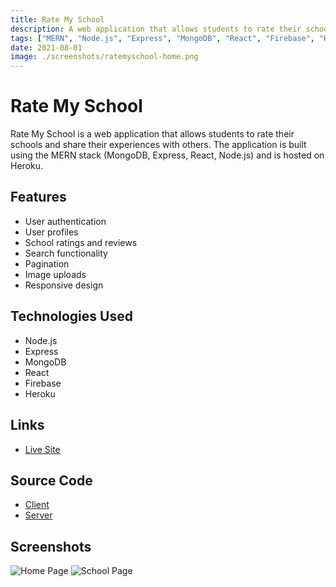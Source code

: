 ```yaml
---
title: Rate My School
description: A web application that allows students to rate their schools and share their experiences with others.
tags: ["MERN", "Node.js", "Express", "MongoDB", "React", "Firebase", "Heroku"]
date: 2021-08-01
image: ./screenshots/ratemyschool-home.png
---
```


# Rate My School

Rate My School is a web application that allows students to rate their schools and share their experiences with others. The application is built using the MERN stack (MongoDB, Express, React, Node.js) and is hosted on Heroku.

## Features
- User authentication
- User profiles
- School ratings and reviews
- Search functionality
- Pagination
- Image uploads
- Responsive design

## Technologies Used
- Node.js
- Express
- MongoDB
- React
- Firebase
- Heroku

## Links
- [Live Site](https://rate-my-school.herokuapp.com/)

## Source Code
- [Client](https://github.com/theshanumalik/rate-my-school-client)
- [Server](https://github.com/theshanumalik/rate-my-school-server)

## Screenshots
![Home Page](./screenshots/ratemyschool-home.png)
![School Page](./screenshots/ratemyschool-home.png)
